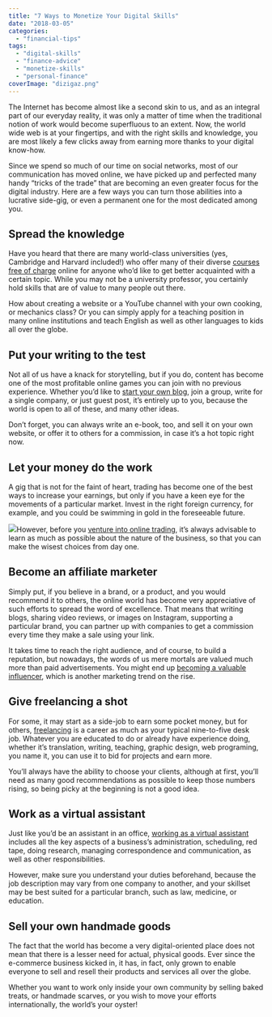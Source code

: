 ```yaml
---
title: "7 Ways to Monetize Your Digital Skills"
date: "2018-03-05"
categories: 
  - "financial-tips"
tags: 
  - "digital-skills"
  - "finance-advice"
  - "monetize-skills"
  - "personal-finance"
coverImage: "dizigaz.png"
---
```


The Internet has become almost like a second skin to us, and as an integral part of our everyday reality, it was only a matter of time when the traditional notion of work would become superfluous to an extent. Now, the world wide web is at your fingertips, and with the right skills and knowledge, you are most likely a few clicks away from earning more thanks to your digital know-how.

Since we spend so much of our time on social networks, most of our communication has moved online, we have picked up and perfected many handy “tricks of the trade” that are becoming an even greater focus for the digital industry. Here are a few ways you can turn those abilities into a lucrative side-gig, or even a permanent one for the most dedicated among you.

## Spread the knowledge

Have you heard that there are many world-class universities (yes, Cambridge and Harvard included!) who offer many of their diverse [courses free of charge](http://www.thebestcolleges.org/free-online-classes-and-course-lectures/) online for anyone who’d like to get better acquainted with a certain topic. While you may not be a university professor, you certainly hold skills that are of value to many people out there.

How about creating a website or a YouTube channel with your own cooking, or mechanics class? Or you can simply apply for a teaching position in many online institutions and teach English as well as other languages to kids all over the globe.

## Put your writing to the test

Not all of us have a knack for storytelling, but if you do, content has become one of the most profitable online games you can join with no previous experience. Whether you’d like to [start your own blog](https://www.theminimalists.com/blog/), join a group, write for a single company, or just guest post, it’s entirely up to you, because the world is open to all of these, and many other ideas.

Don’t forget, you can always write an e-book, too, and sell it on your own website, or offer it to others for a commission, in case it’s a hot topic right now.

## Let your money do the work

A gig that is not for the faint of heart, trading has become one of the best ways to increase your earnings, but only if you have a keen eye for the movements of a particular market. Invest in the right foreign currency, for example, and you could be swimming in gold in the foreseeable future.

![](images/woman-instructing-on-laptop_925x.jpg)However, before you [venture into online trading](https://www.forexfs.com.au/), it’s always advisable to learn as much as possible about the nature of the business, so that you can make the wisest choices from day one.

## Become an affiliate marketer

Simply put, if you believe in a brand, or a product, and you would recommend it to others, the online world has become very appreciative of such efforts to spread the word of excellence. That means that writing blogs, sharing video reviews, or images on Instagram, supporting a particular brand, you can partner up with companies to get a commission every time they make a sale using your link.

It takes time to reach the right audience, and of course, to build a reputation, but nowadays, the words of us mere mortals are valued much more than paid advertisements. You might end up [becoming a valuable influencer](https://www.entrepreneur.com/article/293224), which is another marketing trend on the rise.

## Give freelancing a shot

For some, it may start as a side-job to earn some pocket money, but for others, [freelancing](https://www.inc.com/christina-desmarais/5-reasons-why-freelancing-will-be-part-of-nearly-everyones-future.html) is a career as much as your typical nine-to-five desk job. Whatever you are educated to do or already have experience doing, whether it’s translation, writing, teaching, graphic design, web programing, you name it, you can use it to bid for projects and earn more.

You’ll always have the ability to choose your clients, although at first, you’ll need as many good recommendations as possible to keep those numbers rising, so being picky at the beginning is not a good idea.

## Work as a virtual assistant

Just like you’d be an assistant in an office, [working as a virtual assistant](https://www.thebalance.com/virtual-assistant-business-2951505) includes all the key aspects of a business’s administration, scheduling, red tape, doing research, managing correspondence and communication, as well as other responsibilities.

However, make sure you understand your duties beforehand, because the job description may vary from one company to another, and your skillset may be best suited for a particular branch, such as law, medicine, or education.

## Sell your own handmade goods

The fact that the world has become a very digital-oriented place does not mean that there is a lesser need for actual, physical goods. Ever since the e-commerce business kicked in, it has, in fact, only grown to enable everyone to sell and resell their products and services all over the globe.

Whether you want to work only inside your own community by selling baked treats, or handmade scarves, or you wish to move your efforts internationally, the world’s your oyster!

